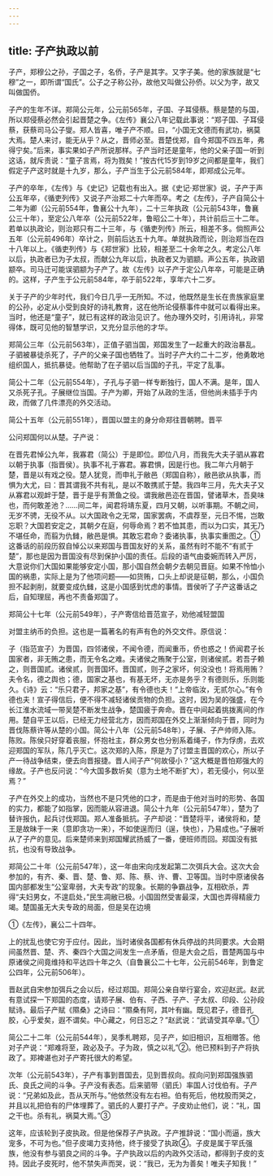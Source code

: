```yaml
---
---
---
```

title: 子产执政以前
---



子产，郑穆公之孙，子国之子，名侨，子产是其字。又字子美。他的家族就是“七穆”之一，即所谓“国氏”。公子之子称公孙，故他又叫做公孙侨。以父为字，故又叫做国侨。

子产的生年不详。郑简公元年，公元前565年，子国、子耳侵蔡。蔡是楚的与国，所以郑侵蔡必然会引起晋楚之争。《左传》襄公八年记载此事说：“郑子国、子耳侵蔡，获蔡司马公子燮。郑人皆喜，唯子产不顺。曰，“小国无文德而有武功，祸莫大焉。楚人来讨，能无从乎？从之，晋师必至。晋楚伐郑，自今郑国不四五年，弗得宁矣。”后来，事实果如子产所说那样。子产当时还是童年，他的父亲子国一听到这话，就斥责说：“童子言焉，将为戮矣！”按古代15岁到19岁之间都是童年，我们假定子产这时就是十九岁，那么，子产当生于公元前584年，即郑成公元年。

子产的卒年，《左传》与《史记》记载也有出入。据《史记·郑世家》说，子产于声公五年卒，《循吏列传》又说子产治郑二十六年而卒。考之《左传》，子产自简公十二年为卿（公元前554年，鲁襄公十九年），二十三年执政（公元前543年，鲁襄公三十年），至定公八年卒（公元前522年，鲁昭公二十年），共计前后三十二年。若单以执政论，则治郑只有二十三年，与《循吏列传》所云，相差不多。倘照声公五年（公元前496年）卒计之，则前后达五十九年。单就执政而论，则治郑当在四十八年以上。《循吏列传》与《郑世家》比较，相差至二十余年之久。考定公八年以后，执政者已为子太叔，而献公九年以后，执政者又为驷颛。声公五年，执政驷颛卒。司马迁可能误驷颛为子产了。故《左传》以子产于定公八年卒，可能是正确的。这样，子产生于公元前584年，卒于前522年，享年六十二岁。

关于子产的少年时代，我们今日几乎一无所知。不过，他既然是生长在贵族家庭里的公孙，必定从小受到良好的诗礼教育，这在他所论侵蔡事件中就可以看得出来。当时，他还是“童子”，就已有这样的政治见识了。他办理外交时，引用诗礼，非常得体，既可见他的智慧学识，又充分显示他的才华。

郑简公三年（公元前563年），正值子驷当国，郑国发生了一起重大的政治暴乱。子驷被暴徒杀死了，子产的父亲子国也牺牲了。当时子产大约二十二岁，他勇敢地组织国人，抵抗暴徒。他帮助了在子驷以后当国的子孔，平定了乱事。

简公十二年（公元前554年），子孔与子驷一样专断独行，国人不满。是年，国人又杀死子孔。子展继位当国。子产为卿，开始了从政的生活，但他尚未插手于内政，而做了几件漂亮的外交活动。

简公十五年（公元前551年），晋国以盟主的身分命郑往晋朝聘。晋平

公问郑国何以从楚。子产说：

在晋先君悼公九年，我寡君（简公）于是即位。即位八月，而我先大夫子驷从寡君以朝于执事（指晋侯）。执事不礼于寡君。寡君惧，因是行也。我二年六月朝于楚，晋是以有戏之役。楚人犹竞，而申礼于敝邑（郑国自称），敝邑欲从执事，而惧为大尤，曰：晋其谓我不共有礼，是以不敢携贰于楚。我四年三月，先大夫子又从寡君以观衅于楚，晋于是乎有萧鱼之役。谓我敝邑迩在晋国，譬诸草木，吾臭味也，而何敢差池？……间二年，闻君将靖东夏，四月又朝，以听事期。不朝之间，无岁不骋，无役不从。以大国政令之无常，国家罢病，不虞荐至，元日不惕，岂敢忘职？大国若安定之，其朝夕在庭，何辱命焉？若不恤其患，而以为口实，其无乃不堪任命，而翦为仇雠，敝邑是惧。其敢忘君命？委诸执事，执事实重图之。①这番话的前段历叙自悼公以来郑国与晋国友好的关系，虽然有时不能不“有贰于楚”，那也是因为晋国没有尽到保护小国的责任。后段的语气由委婉而转入严厉，大意说你们大国如果能够安定小国，那小国自然会朝夕去朝见晋庭。如果不怜恤小国的祸患，实际上是为了他项问题——如货贿，口头上却说是征朝，那么，小国负担不起剥削，就要变成仇雠，这是小国感到忧虑的事情。晋侯听了子产这番话之后，自知理屈，再也不责备郑国了。

郑简公十七年（公元前549年），子产寄信给晋范宣子，劝他减轻盟国

对盟主纳币的负担。这也是一篇著名的有声有色的外交文件。原信说：

子（指范宣子）为晋国，四邻诸侯，不闻令德，而闻重币，侨也惑之！侨闻君子长国家者，非无贿之患，而无令名之难。夫诸侯之贿聚于公室，则诸侯贰。若吾子赖之，则晋国贰。诸侯贰，则晋国坏。晋国贰，则子之家坏，何没没也！将焉用贿？夫令名，德之舆也；德，国家之基也，有基无坏，无亦是务乎？有德则乐，乐则能久。《诗》云：“乐只君子，邦家之基”，有令德也夫！“上帝临汝，无贰尔心。”有令德也夫！宣子得信后，便不得不减轻诸侯贡物的负担。这时，因为吴的强盛，在今长江淮水流域一带吴楚不断发生战争，楚国疲于奔命。晋在中间起着挑拨离间的作用。楚自平王以后，已经无力经营北方，因而郑国在外交上渐渐倾向于晋，同时为晋伐陈蔡许等从楚的小国。简公十八年（公元前548年），子展、子产帅师入陈。陈败。陈侯只好穿着丧服，怀抱社主，群众男女也分别系着绳子，作为俘虏，去欢迎郑国的军队，陈几乎灭亡。这次郑的入陈，原是为了讨盟主晋国的欢心，所以子产一待战争结束，便去向晋报捷。晋人间子产“何故侵小？”这大概是晋怕郑强大的缘故。子产也反问说：“今大国多数圻矣（意为土地不断扩大），若无侵小，何以至焉？”

子产在外交上的成功，当然也不是只凭他的口才，而是由于他对当时的形势、各国的实力，都能了如指掌，因而能从容进退。简公十九年（公元前547年），楚为了替许报仇，起兵讨伐郑国。郑人准备抵抗。子产却说：“晋楚将平，诸侯将和，楚王是故昧于一来（意即贪功一来），不如使逞而归（逞，快也），乃易成也。”子展听从了子产的意见。后来楚师来到郑国耀武扬威了一番，便班师而回。郑国没有抵抗，也没有导致战争。

郑简公二十年（公元前547年），这一年由宋向戌发起第二次弭兵大会。这次大会参加的，有齐、秦、晋、楚、鲁、郑、陈、蔡、许、曹、卫等国。当时中原诸侯各国内部都发生“公室卑弱，大夫专政”的现象。长期的争霸战争，互相砍杀，弄得“夫妇男女，不遑启处，”民生凋敝已极。小国固然受害最深，大国也弄得精疲力竭。楚国虽无大夫专政的局面，但是吴在边境

①《左传》，襄公二十四年。

上的扰乱也使它穷于应付。因此，当时诸侯各国都有休兵停战的共同要求。大会期间虽然晋、楚、齐、秦四个大国之间发生一点矛盾，但是大会之后，晋楚两国与中原诸侯之间竟维持和平达四十年之久（自鲁襄公二十七年，公元前546年，到鲁定公四年，公元前506年）。

晋赵武自宋参加弭兵之会以后，经过郑国。郑简公亲自举行宴会，欢迎赵武。赵武有意试探一下郑国的态度，请郑子展、伯有、子西、子产、子太叔、印段、公孙段赋诗。最后子产赋《隰桑》之诗曰：“隰桑有阿，其叶有幽。既见君子，德音孔胶，心乎爱矣，遐不谓矣。中心藏之，何日忘之？”赵武说：“武请受其卒章。”①

简公二十二年（公元前544年），吴季札聘郑，见子产，如旧相识，互相赠答。他对子产说：“郑难将至，政必及子。子为政，慎之以礼”②。他已预料到子产将执政了。郑裨谌也对子产寄托很大的希望。

次年（公元前543年），子产有事到晋国去，见到晋叔向。叔向问到郑国强族驷氏、良氏之间的斗争。子产没有表态。后来驷带（驷氏）率国人讨伐伯有。子产说：“兄弟如及此，吾从天所与。”他依然没有左右袒。伯有死后，他枕股而哭之，并且以礼把伯有的尸体埋葬了。驷氏的人要打子产。子皮劝止他们，说：“礼，国之干也。杀有礼，祸莫大焉。”③

这年，应该轮到子皮执政。但是他保荐子产执政。子产推辞说：“国小而逼，族大宠多，不可为也。”但子皮竭力支持他，终于接受了执政④。子皮是属于罕氏强族，他没有参与驷良之间的斗争。子产执政以后的内政外交活动，都得到子皮的支持。因此子皮死时，他不禁失声而哭，说：“我已，无为为善矣！唯夫子知我！”